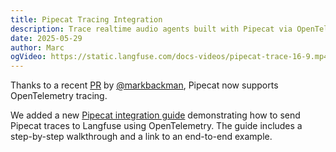 ```yaml
---
title: Pipecat Tracing Integration
description: Trace realtime audio agents built with Pipecat via OpenTelemetry and Langfuse
date: 2025-05-29
author: Marc
ogVideo: https://static.langfuse.com/docs-videos/pipecat-trace-16-9.mp4
---
```



<ChangelogHeader />

Thanks to a recent [PR](https://github.com/pipecat-ai/pipecat/pull/1729) by [@markbackman](https://github.com/markbackman), Pipecat now supports OpenTelemetry tracing.

We added a new [Pipecat integration guide](/integrations/frameworks/pipecat) demonstrating how to send Pipecat traces to Langfuse using OpenTelemetry. The guide includes a step-by-step walkthrough and a link to an end-to-end example.
